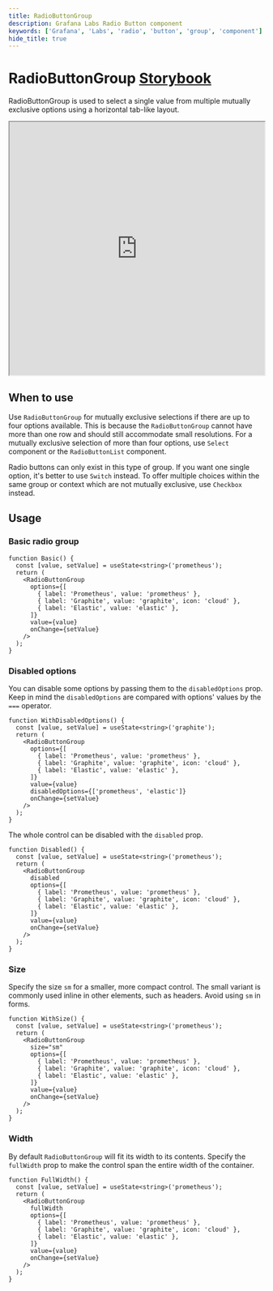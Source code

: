 ```yaml
---
title: RadioButtonGroup
description: Grafana Labs Radio Button component
keywords: ['Grafana', 'Labs', 'radio', 'button', 'group', 'component']
hide_title: true
---
```


# RadioButtonGroup <Badge text='ready' color='green'></Badge> <a href='https://developers.grafana.com/ui/latest/index.html?path=/story/forms-radiobuttongroup--radio-buttons' target='_blank' className='header-links'>Storybook <Icon name="external-link-alt"/> </a>

RadioButtonGroup is used to select a single value from multiple mutually exclusive options using a horizontal tab-like layout.

<iframe
  src="https://developers.grafana.com/ui/latest/index.html?path=/story/forms-radiobuttongroup--radio-buttons&full=1&shortcuts=false&singleStory=true"
  width="100%"
  height="500px"
></iframe>

## When to use

Use `RadioButtonGroup` for mutually exclusive selections if there are up to four options available. This is because the `RadioButtonGroup` cannot have more than one row and should still accommodate small resolutions. For a mutually exclusive selection of more than four options, use `Select` component or the `RadioButtonList` component.

Radio buttons can only exist in this type of group. If you want one single option, it's better to use `Switch` instead. To offer multiple choices within the same group or context which are not mutually exclusive, use `Checkbox` instead.

## Usage

### Basic radio group

```tsx live
function Basic() {
  const [value, setValue] = useState<string>('prometheus');
  return (
    <RadioButtonGroup
      options={[
        { label: 'Prometheus', value: 'prometheus' },
        { label: 'Graphite', value: 'graphite', icon: 'cloud' },
        { label: 'Elastic', value: 'elastic' },
      ]}
      value={value}
      onChange={setValue}
    />
  );
}
```

### Disabled options

You can disable some options by passing them to the `disabledOptions` prop.
Keep in mind the `disabledOptions` are compared with options' values by the `===` operator.

```tsx live
function WithDisabledOptions() {
  const [value, setValue] = useState<string>('graphite');
  return (
    <RadioButtonGroup
      options={[
        { label: 'Prometheus', value: 'prometheus' },
        { label: 'Graphite', value: 'graphite', icon: 'cloud' },
        { label: 'Elastic', value: 'elastic' },
      ]}
      value={value}
      disabledOptions={['prometheus', 'elastic']}
      onChange={setValue}
    />
  );
}
```

The whole control can be disabled with the `disabled` prop.

```tsx live
function Disabled() {
  const [value, setValue] = useState<string>('prometheus');
  return (
    <RadioButtonGroup
      disabled
      options={[
        { label: 'Prometheus', value: 'prometheus' },
        { label: 'Graphite', value: 'graphite', icon: 'cloud' },
        { label: 'Elastic', value: 'elastic' },
      ]}
      value={value}
      onChange={setValue}
    />
  );
}
```

### Size

Specify the size `sm` for a smaller, more compact control. The small variant is commonly used inline in other elements, such as headers. Avoid using `sm` in forms.

```tsx live
function WithSize() {
  const [value, setValue] = useState<string>('prometheus');
  return (
    <RadioButtonGroup
      size="sm"
      options={[
        { label: 'Prometheus', value: 'prometheus' },
        { label: 'Graphite', value: 'graphite', icon: 'cloud' },
        { label: 'Elastic', value: 'elastic' },
      ]}
      value={value}
      onChange={setValue}
    />
  );
}
```

### Width

By default `RadioButtonGroup` will fit its width to its contents. Specify the `fullWidth` prop to make the control span the entire width of the container.

```tsx live
function FullWidth() {
  const [value, setValue] = useState<string>('prometheus');
  return (
    <RadioButtonGroup
      fullWidth
      options={[
        { label: 'Prometheus', value: 'prometheus' },
        { label: 'Graphite', value: 'graphite', icon: 'cloud' },
        { label: 'Elastic', value: 'elastic' },
      ]}
      value={value}
      onChange={setValue}
    />
  );
}
```

